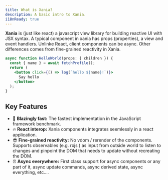 ```yaml
---
title: What is Xania?
description: A basic intro to Xania.
i18nReady: true
---
```


**Xania** is (just like react) a javascript view library for building reactive UI with JSX syntax. A typical component in xania has props (properties), a view and event handlers. Unlinke React, client components can be async. Other differences comes from fine-grained reactivity in Xania.

```jsx
async function HelloWorld(props: { children }) {
  const { name } = await fetchProfile();
  return (
    <button click={() => log(`hello ${name}!`)}>
      Say hello
    </button>
  );
}
```


## Key Features

- 🚀 **Blazingly fast:** The fastest implementation in the JavaScript framework benchmark.
- 🔥 **React interop:** Xania components integrates seemlessly in a react application.
- 😎  **Fine-grained reactivity:** No vdom / rerender of the components. Supports observables (e.g. rxjs ) as input from outside world to 
listen to changes and pinpoint the DOM that needs to update without recreating the DOM.
- ⏰ **Async everywhere:** First class support for async components or any part of it, async update commands, async derived state, async everything, etc.... 


